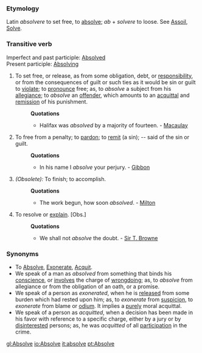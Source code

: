 ===Etymology===
Latin ''absolvere'' to set free, to [[absolve]]; ''ab'' + ''solvere'' to loose. See [[Assoil]], [[Solve]].
===Transitive verb===
Imperfect and past participle: [[Absolved]] <br>
Present participle: [[Absolving]]
#To set free, or release, as from some obligation, debt, or [[responsibility]], or from the consequences of guilt or such ties as it would be sin or guilt to [[violate]]; to [[pronounce]] free; as, to ''absolve'' a subject from his [[allegiance]]; to ''absolve'' an [[offender]], which amounts to an [[acquittal]] and [[remission]] of his punishment.
#:'''Quotations'''
#:*Halifax was ''absolved'' by a majority of fourteen. - [[Macaulay]]
#To free from a penalty; to [[pardon]]; to [[remit]] (a sin); -- said of the sin or guilt.
#:'''Quotations'''
#:*In his name I ''absolve'' your perjury. - [[Gibbon]]
#''(Obsolete):'' To finish; to accomplish.
#:'''Quotations'''
#:*The work begun, how soon ''absolved''. - [[Milton]]
#To resolve or [[explain]]. [Obs.]
#:'''Quotations'''
#:*We shall not ''absolve'' the doubt. - [[Sir T. Browne]]
===Synonyms===
*To [[Absolve]], [[Exonerate]], [[Acquit]]. 
*We speak of a man as ''absolved'' from something that binds his [[conscience]], or [[involves]] the charge of [[wrongdoing]]; as, to ''absolve'' from allegiance or from the obligation of an oath, or a promise. 
*We speak of a person as ''exonerated'', when he is [[released]] from some burden which had rested upon him; as, to ''exonerate'' from [[suspicion]], to ''exonerate'' from blame or [[odium]]. It implies a [[purely]] moral acquittal. 
*We speak of a person as ''acquitted'', when a decision has been made in his favor with reference to a specific charge, either by a jury or by [[disinterested]] persons; as, he was ''acquitted'' of all [[participation]] in the crime.

[[gl:Absolve]]
[[io:Absolve]]
[[it:absolve]]
[[pt:Absolve]]